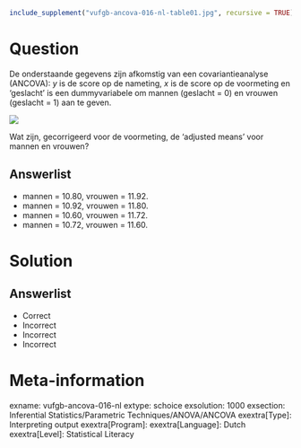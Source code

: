 ```{r, echo = FALSE, results = "hide"}
include_supplement("vufgb-ancova-016-nl-table01.jpg", recursive = TRUE)
```

Question
========
De onderstaande gegevens zijn afkomstig van een covariantieanalyse (ANCOVA): *y* is de score op de nameting, *x* is de score op de voormeting en ‘geslacht’ is een dummyvariabele om mannen (geslacht = 0) en vrouwen (geslacht = 1) aan te geven.

![](vufgb-ancova-016-nl-table01.jpg)
  
Wat zijn, gecorrigeerd voor de voormeting, de ‘adjusted means’ voor mannen en vrouwen?  
  
Answerlist
----------
* mannen = 10.80, vrouwen = 11.92.
* mannen = 10.92, vrouwen = 11.80.
* mannen = 10.60, vrouwen = 11.72.
* mannen = 10.72, vrouwen = 11.60.

Solution
========

Answerlist
----------
* Correct
* Incorrect
* Incorrect
* Incorrect

Meta-information
================
exname: vufgb-ancova-016-nl
extype: schoice
exsolution: 1000
exsection: Inferential Statistics/Parametric Techniques/ANOVA/ANCOVA
exextra[Type]: Interpreting output
exextra[Program]: 
exextra[Language]: Dutch
exextra[Level]: Statistical Literacy
